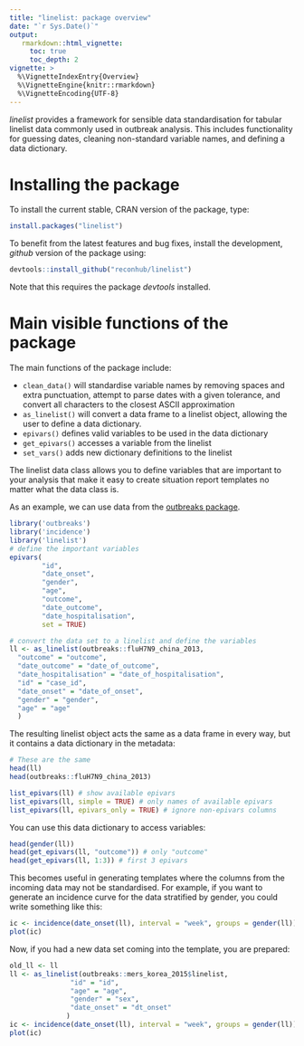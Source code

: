 ```yaml
---
title: "linelist: package overview"
date: "`r Sys.Date()`"
output:
   rmarkdown::html_vignette:
     toc: true
     toc_depth: 2
vignette: >
  %\VignetteIndexEntry{Overview}
  %\VignetteEngine{knitr::rmarkdown}
  %\VignetteEncoding{UTF-8}
---
```


*linelist* provides a framework for sensible data standardisation for tabular
linelist data commonly used in outbreak analysis. This includes functionality
for guessing dates, cleaning non-standard variable names, and defining a data
dictionary.

# Installing the package

To install the current stable, CRAN version of the package, type:

```r
install.packages("linelist")
```

To benefit from the latest features and bug fixes, install the development, *github* version of the package using:

```r
devtools::install_github("reconhub/linelist")
```

Note that this requires the package *devtools* installed.

# Main visible functions of the package

The main functions of the package include:

 - `clean_data()` will standardise variable names by removing spaces and extra
   punctuation, attempt to parse dates with a given tolerance, and convert all
   characters to the closest ASCII approximation
 - `as_linelist()` will convert a data frame to a linelist object, allowing the
   user to define a data dictionary.
 - `epivars()` defines valid variables to be used in the data dictionary
 - `get_epivars()` accesses a variable from the linelist
 - `set_vars()` adds new dictionary definitions to the linelist
 
The linelist data class allows you to define variables that are important to
your analysis that make it easy to create situation report templates no matter
what the data class is.

As an example, we can use data from the [outbreaks 
package](https://cran.r-project.org/package=outbreaks). 

```r
library('outbreaks')
library('incidence')
library('linelist')
# define the important variables
epivars(
        "id",
        "date_onset",
        "gender",
        "age",
        "outcome", 
        "date_outcome", 
        "date_hospitalisation", 
        set = TRUE)

# convert the data set to a linelist and define the variables
ll <- as_linelist(outbreaks::fluH7N9_china_2013,
  "outcome" = "outcome", 
  "date_outcome" = "date_of_outcome", 
  "date_hospitalisation" = "date_of_hospitalisation",
  "id" = "case_id",
  "date_onset" = "date_of_onset",
  "gender" = "gender",
  "age" = "age"
  )
```

The resulting linelist object acts the same as a data frame in every way, but
it contains a data dictionary in the metadata:

```r
# These are the same
head(ll)
head(outbreaks::fluH7N9_china_2013)

list_epivars(ll) # show available epivars
list_epivars(ll, simple = TRUE) # only names of available epivars
list_epivars(ll, epivars_only = TRUE) # ignore non-epivars columns


```

You can use this data dictionary to access variables:

```r
head(gender(ll))
head(get_epivars(ll, "outcome")) # only "outcome"
head(get_epivars(ll, 1:3)) # first 3 epivars

```

This becomes useful in generating templates where the columns from the incoming
data may not be standardised. For example, if you want to generate an incidence
curve for the data stratified by gender, you could write something like this:

```r
ic <- incidence(date_onset(ll), interval = "week", groups = gender(ll))
plot(ic)
```

Now, if you had a new data set coming into the template, you are prepared:

```r
old_ll <- ll
ll <- as_linelist(outbreaks::mers_korea_2015$linelist,
               "id" = "id",
               "age" = "age",
               "gender" = "sex",
               "date_onset" = "dt_onset"
              )
ic <- incidence(date_onset(ll), interval = "week", groups = gender(ll))
plot(ic)
```

